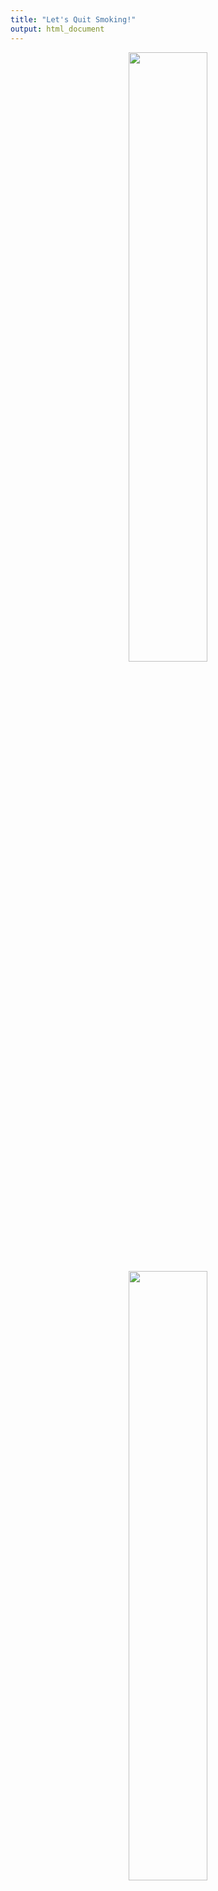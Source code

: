 ```yaml
---
title: "Let's Quit Smoking!"
output: html_document
---
```


<center><img src="photo.jpeg" style="width:50%"></center>
<center><img src="smoke.jpeg" style="width:50%"></center>


### Here are some suggestion for you to quit smoking!

YOU CAN:

1. Talk to a quit smoking counselor individually or in a group.

2. Get [free confidential coaching](https://www.cdc.gov/tobacco/campaign/tips/quit-smoking/quitline/index.html)through a telephone quitline (1-800-QUIT-NOW).

3. Use a mobile app like [quitSTART](https://www.cdc.gov/tobacco/campaign/tips/quit-smoking/quitstart-app/index.html).
More suggestion can be found in [Centers for Disease Control and Prevention (CDC)](https://www.cdc.gov/tobacco/quit_smoking/how_to_quit/index.htm)
